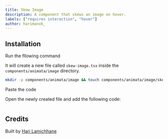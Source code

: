 ```yaml
---
title: Skew Image
description: A component that skews an image on hover.
labels: ["requires interaction", "hover"]
author: harimanok_
---
```


<ComponentPreview name="image-skew-image--docs" />

## Installation

<Steps>
<Step>Run the fllowing command</Step>

It will create a new file called `skew-image.tsx` inside the `components/animata/image` directory.

```bash
mkdir -p components/animata/image && touch components/animata/image/skew-image.tsx
```

<Step>Paste the code</Step>

Open the newly created file and add the following code:

```jsx file=<rootDir>/animata/image/skew-image.tsx

```

</Steps>

## Credits

Built by [Hari Lamichhane](https://github.com/hari)

